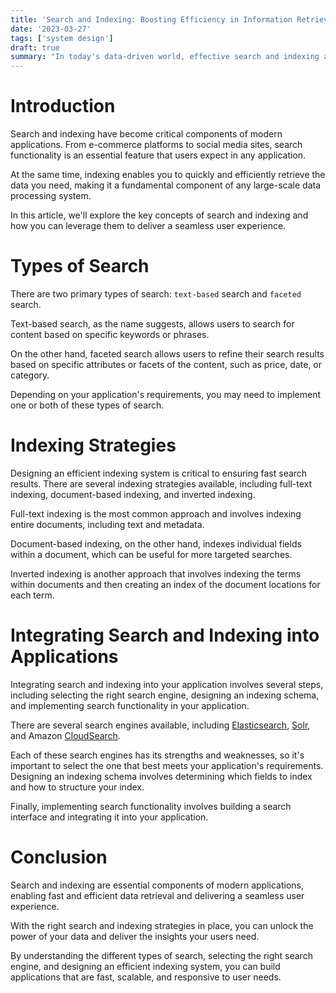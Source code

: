 ```yaml
---
title: 'Search and Indexing: Boosting Efficiency in Information Retrieval'
date: '2023-03-27'
tags: ['system design']
draft: true
summary: "In today's data-driven world, effective search and indexing are essential for modern applications. With the right search and indexing strategies in place, you can quickly and efficiently find and retrieve the data you need, delivering a seamless experience for your users. In this article, we'll explore the key concepts of search and indexing, including the different types of search, how to design a scalable and efficient indexing system, and best practices for integrating search and indexing into your applications."
---
```


# Introduction

Search and indexing have become critical components of modern applications. From e-commerce platforms to social media sites, search functionality is an essential feature that users expect in any application.

At the same time, indexing enables you to quickly and efficiently retrieve the data you need, making it a fundamental component of any large-scale data processing system.

In this article, we'll explore the key concepts of search and indexing and how you can leverage them to deliver a seamless user experience.

# Types of Search

There are two primary types of search: `text-based` search and `faceted` search.

Text-based search, as the name suggests, allows users to search for content based on specific keywords or phrases.

On the other hand, faceted search allows users to refine their search results based on specific attributes or facets of the content, such as price, date, or category.

Depending on your application's requirements, you may need to implement one or both of these types of search.

# Indexing Strategies

Designing an efficient indexing system is critical to ensuring fast search results. There are several indexing strategies available, including full-text indexing, document-based indexing, and inverted indexing.

Full-text indexing is the most common approach and involves indexing entire documents, including text and metadata.

Document-based indexing, on the other hand, indexes individual fields within a document, which can be useful for more targeted searches.

Inverted indexing is another approach that involves indexing the terms within documents and then creating an index of the document locations for each term.

# Integrating Search and Indexing into Applications

Integrating search and indexing into your application involves several steps, including selecting the right search engine, designing an indexing schema, and implementing search functionality in your application.

There are several search engines available, including [Elasticsearch](https://www.elastic.co/elasticsearch/), [Solr](https://solr.apache.org/), and Amazon [CloudSearch](https://aws.amazon.com/cloudsearch/).

Each of these search engines has its strengths and weaknesses, so it's important to select the one that best meets your application's requirements. Designing an indexing schema involves determining which fields to index and how to structure your index.

Finally, implementing search functionality involves building a search interface and integrating it into your application.

# Conclusion

Search and indexing are essential components of modern applications, enabling fast and efficient data retrieval and delivering a seamless user experience.

With the right search and indexing strategies in place, you can unlock the power of your data and deliver the insights your users need.

By understanding the different types of search, selecting the right search engine, and designing an efficient indexing system, you can build applications that are fast, scalable, and responsive to user needs.

